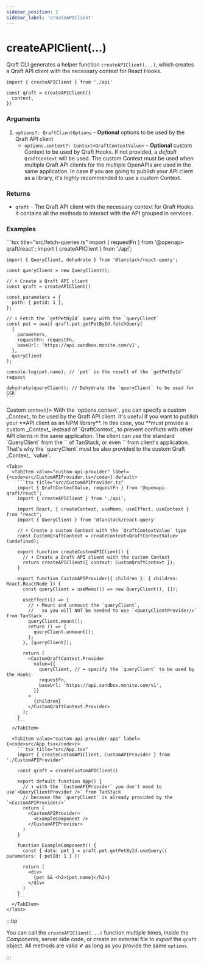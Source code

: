 ```yaml
---
sidebar_position: 2
sidebar_label: 'createAPIClient'
---
```



# createAPIClient(...)

Qraft CLI generates a helper function `createAPIClient(...)`, which creates a Qraft API client with
the necessary context for React Hooks.

```tsx
import { createAPIClient } from './api'

const qraft = createAPIClient({
  context,
})
```

### Arguments
1. `options?: QraftClientOptions` - **Optional** options to be used by the Qraft API client
   - `options.context?: Context<QraftContextValue>` - **Optional** custom Context to be used by Qraft Hooks.
     If not provided, a _default_ `QraftContext` will be used. The custom Context must be used
     when multiple Qraft API clients for the multiple OpenAPIs are used in the same application.
     In case if you are going to publish your API client as a library, it's _highly_ recommended to use a custom Context.

### Returns
- `qraft` - The Qraft API client with the necessary context for Qraft Hooks.
  It contains all the methods to interact with the API grouped in services.

### Examples

<Tabs>
  <TabItem value="basic" label="Basic" default>
    ```tsx title="src/fetch-queries.ts"
    import { requestFn } from '@openapi-qraft/react';
    import { createAPIClient } from './api';

    import { QueryClient, dehydrate } from '@tanstack/react-query';

    const queryClient = new QueryClient();

    // ⬇︎ Create a Qraft API client
    const qraft = createAPIClient()

    const parameters = {
      path: { petId: 1 },
    };

    // ⬇︎ Fetch the `getPetById` query with the `queryClient`
    const pet = await qraft.pet.getPetById.fetchQuery(
      {
        parameters,
        requestFn: requestFn,
        baseUrl: 'https://api.sandbox.monite.com/v1',
      },
      queryClient
    );

    console.log(pet.name); // `pet` is the result of the `getPetById` request

    dehydrate(queryClient); // Dehydrate the `queryClient` to be used for SSR
    ```
  </TabItem>
  <TabItem value="custom-provider" label={<span style={{verticalAlign: 'middle'}}>Custom <code>context</code></span>}>
    With the `options.context`, you can specify a custom _Context_ to be used by the Qraft API client.
    It's useful if you want to publish your **API client as an NPM library**. In this case, you **must provide
    a custom _Context_ instead of `QraftContext`, to prevent conflicts with other API clients in the same application.
    The client can use the standard `QueryClient` from the `<QueryClientProvider/>` of TanStack,
    or even `<QraftContext/>` from client's application. That's why the `queryClient` must be also provided
    to the custom Qraft _Context_ `value`.

    <Tabs>
      <TabItem value="custom-api-provider" label={<code>src/CustomAPIProvider.ts</code>} default>
        ```tsx title="src/CustomAPIProvider.ts"
        import { QraftContextValue, requestFn } from '@openapi-qraft/react';
        import { createAPIClient } from './api';

        import React, { createContext, useMemo, useEffect, useContext } from "react";
        import { QueryClient } from '@tanstack/react-query'

        // ⬇︎ Create a custom Context with the `QraftContextValue` type
        const CustomQraftContext = createContext<QraftContextValue>(undefined);

        export function createCustomAPIClient() {
          // ⬇︎ Create a Qraft API client with the custom Context
          return createAPIClient({ context: CustomQraftContext });
        }

        export function CustomAPIProvider({ children }: { children: React.ReactNode }) {
          const queryClient = useMemo(() => new QueryClient(), []);

          useEffect(() => {
            // ⬇︎ Mount and unmount the `queryClient`,
            //   so you will NOT be needed to use `<QueryClientProvider/>` from TanStack
            queryClient.mount();
            return () => {
              queryClient.unmount();
            };
          }, [queryClient]);

          return (
            <CustomQraftContext.Provider
              value={{
                queryClient, // ⬅︎ specify the `queryClient` to be used by the Hooks
                requestFn,
                baseUrl: 'https://api.sandbox.monite.com/v1',
              }}
            >
              {children}
            </CustomQraftContext.Provider>
          );
        }
        ```
      </TabItem>

      <TabItem value="custom-api-provider-app" label={<code>src/App.tsx</code>}>
        ```tsx title="src/App.tsx"
        import { createCustomAPIClient, CustomAPIProvider } from './CustomAPIProvider'

        const qraft = createCustomAPIClient()

        export default function App() {
          // ⬇︎ with the `CustomAPIProvider` you don't need to use`<QueryClientProvider />` from TanStack
          // because the `queryClient` is already provided by the `<CustomAPIProvider/>`
          return (
            <CustomAPIProvider>
              <ExampleComponent />
            </CustomAPIProvider>
          )
        }

        function ExampleComponent() {
          const { data: pet } = qraft.pet.getPetById.useQuery({ parameters: { petId: 1 } })

          return (
            <div>
              {pet && <h2>{pet.name}</h2>}
            </div>
          )
        }
        ```
      </TabItem>
    </Tabs>
  </TabItem>
</Tabs>

:::tip

You can call the `createAPIClient(...)` function multiple times, inside the _Components_,
server side code, or create an external file to _export_ the `qraft` object. All methods are valid ✔︎
as long as you provide the same `options`.

:::
